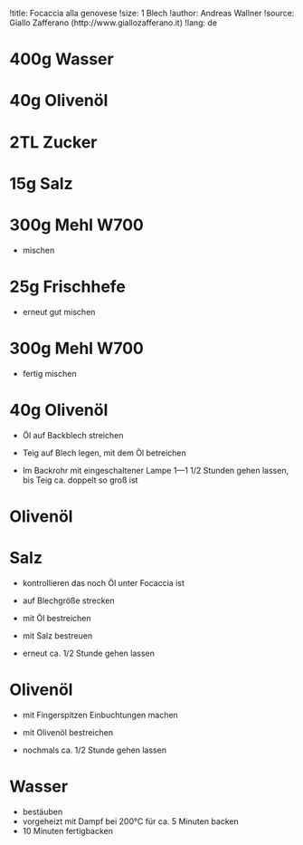 !title: Focaccia alla genovese
!size: 1 Blech
!author: Andreas Wallner
!source: Giallo Zafferano (http://www.giallozafferano.it)
!lang: de

# 400g Wasser
# 40g Olivenöl
# 2TL Zucker
# 15g Salz
# 300g Mehl W700

* mischen

# 25g Frischhefe

* erneut gut mischen

# 300g Mehl W700

* fertig mischen

# 40g Olivenöl
* Öl auf Backblech streichen
* Teig auf Blech legen, mit dem Öl betreichen

+ Im Backrohr mit eingeschaltener Lampe 1—1 1/2 Stunden gehen lassen, bis Teig ca. doppelt so groß ist

# Olivenöl
# Salz
* kontrollieren das noch Öl unter Focaccia ist
* auf Blechgröße strecken
* mit Öl bestreichen
* mit Salz bestreuen

+ erneut ca. 1/2 Stunde gehen lassen

# Olivenöl
* mit Fingerspitzen Einbuchtungen machen
* mit Olivenöl bestreichen

+ nochmals ca. 1/2 Stunde gehen lassen

# Wasser
* bestäuben
* vorgeheizt mit Dampf bei 200°C für ca. 5 Minuten backen
* 10 Minuten fertigbacken
